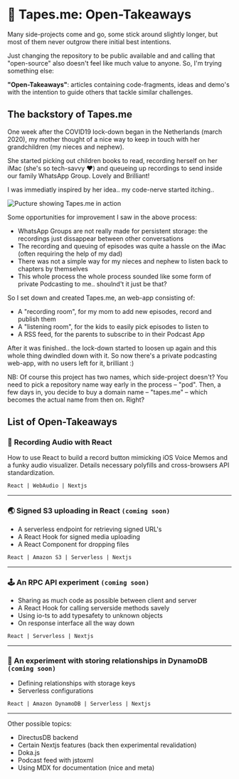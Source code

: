 
<AppContainer maxWidth="sm"><div className="docs-page">

# 📓 Tapes.me: Open-Takeaways

Many side-projects come and go, some stick around slightly longer, but most of them never outgrow there initial best intentions.

Just changing the repository to be public available and and calling that "open-source" also doesn't feel like much value to anyone. So, I'm trying something else:

**"Open-Takeaways"**: articles containing code-fragments, ideas and demo's with the intention to guide others that tackle similar challenges.

## The backstory of Tapes.me

<ReadMore moreText="Continue reading the backstory">

One week after the COVID19 lock-down began in the Netherlands (march 2020), my mother thought of a nice way to keep in touch with her grandchildren (my nieces and nephew).

She started picking out children books to read, recording herself on her iMac (she's so tech-savvy ❤️) and queueing up recordings to send inside our family WhatsApp Group. Lovely and Brilliant!

I was immediatly inspired by her idea.. my code-nerve started itching..

<img src="/docs-images/tapes.me.png" alt="Pucture showing Tapes.me in action" />

Some opportunities for improvement I saw in the above process:

* WhatsApp Groups are not really made for persistent storage: the recordings just dissappear between other conversations
* The recording and queuing of episodes was quite a hassle on the iMac (often requiring the help of my dad)
* There was not a simple way for my nieces and nephew to listen back to chapters by themselves
* This whole process the whole process sounded like some form of private Podcasting to me.. shoulnd't it just be that?

So I set down and created Tapes.me, an web-app consisting of:

* A "recording room", for my mom to add new episodes, record and publish them
* A "listening room", for the kids to easily pick episodes to listen to
* A RSS feed, for the parents to subscribe to in their Podcast App

After it was finished.. the lock-down started to loosen up again and this whole thing dwindled down with it. So now there's a private podcasting web-app, with no users left for it, brilliant :)

NB: Of course this project has two names, which side-project doesn't? You need to pick a repository name way early in the process – "pod". Then, a few days in, you decide to buy a domain name – "tapes.me" – which becomes the actual name from then on. Right?

</ReadMore>

<div id="open-takeaways" />

## List of Open-Takeaways

<h3>🔴 <Link href={"/docs/recording-audio"} as={"/docs/recording-audio"}>Recording Audio with React</Link></h3>

How to use React to build a record button mimicking iOS Voice Memos and a funky audio visualizer. Details necessary polyfills and cross-browsers API standardization.

`React | WebAudio | Nextjs`

-------

### 🌏 Signed S3 uploading in React `(coming soon)`

* A serverless endpoint for retrieving signed URL's
* A React Hook for signed media uploading
* A React Component for dropping files

`React | Amazon S3 | Serverless | Nextjs`

-------

### 🕹 An RPC API experiment `(coming soon)`

* Sharing as much code as possible between client and server
* A React Hook for calling serverside methods savely
* Using io-ts to add typesafety to unknown objects
* On response interface all the way down

`React | Serverless | Nextjs`

-------

### 💾 An experiment with storing relationships in DynamoDB `(coming soon)`

* Defining relationships with storage keys
* Serverless configurations

`React | Amazon DynamoDB | Serverless | Nextjs`

-------

Other possible topics:

* DirectusDB backend
* Certain Nextjs features (back then experimental revalidation)
* Doka.js
* Podcast feed with jstoxml
* Using MDX for documentation (nice and meta)


</div></AppContainer>


